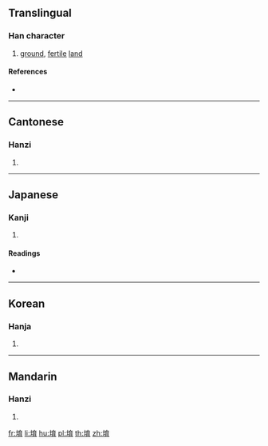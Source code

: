 {{character info/new}}
==Translingual==

===Han character===
{{Han char|rn=32|rad=土|as=08|sn=11|four=44127|canj=GYIB|ids=⿰土育}}

# [[ground]], [[fertile]] [[land]]

====References====
* {{Han ref|kx=0232.070|dkj=05214|dj=0469.090|hdz=10457.040|uh=5809|ud=22537|bh=AE4B|bd=44619}}

----

==Cantonese==

===Hanzi===
{{yue-hanzi|jyut=[[juk6]]|y=yuk6}}

# {{defn|lang=yue|sort=土08}}

----

==Japanese==

===Kanji===
{{ja-kanji|grade=|rs=土08}}

# {{defn|lang=ja|sort=土08}}

====Readings====
* {{ja-readings|on=[[いく]] (iku)|kun=}}

----

==Korean==

===Hanja===
{{ko-hanja|hangeul=육|rv=yuk|mr=yuk}}

# {{defn|lang=ko|sort=土08}}

----

==Mandarin==

===Hanzi===
{{cmn-hanzi|pin=[[yù]] ([[yu4]])|wg=yü<sup>4</sup>}}

# {{defn|lang=cmn|sort=土08}}

[[fr:堉]]
[[li:堉]]
[[hu:堉]]
[[pl:堉]]
[[th:堉]]
[[zh:堉]]